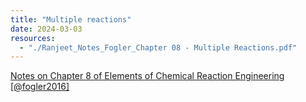 ```yaml
--- 
title: "Multiple reactions"
date: 2024-03-03
resources:
  - "./Ranjeet_Notes_Fogler_Chapter 08 - Multiple Reactions.pdf"
---
```



::: {.callout-note}

[Notes on Chapter 8 of Elements of Chemical Reaction Engineering
[@fogler2016]](./Ranjeet_Notes_Fogler_Chapter 08 - Multiple Reactions.pdf)

:::

